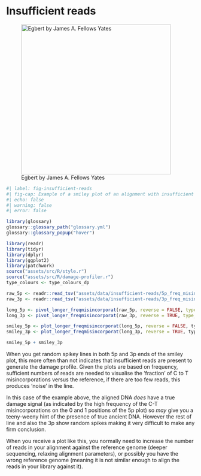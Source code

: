 # Insufficient reads


![Egbert by James A. Fellows Yates](/assets/images/insufficient-reads/egbert.png){#fig-insufficient-reads-caricature height=400px}



```r
#| label: fig-insufficient-reads
#| fig-cap: Example of a smiley plot of an alignment with insufficient reads to generate a confident smiley plot. Data taken from a non-UDG library of a captured Woolly Mammoth mitochondrial genome (JK2782) from [@Fellows_Yates2017-rp], and sampled aligned reads down to 50 reads. Damage data generated using [DamageProfiler](/intro.qmd) and plotted using R and tidyverse packages [@Wickham2019-ot].
#| echo: false
#| warning: false
#| error: false

library(glossary)
glossary::glossary_path("glossary.yml")
glossary::glossary_popup("hover")

library(readr)
library(tidyr)
library(dplyr)
library(ggplot2)
library(patchwork)
source("assets/src/R/style.r")
source("assets/src/R/damage-profiler.r")
type_colours <- type_colours_dp

raw_5p <- readr::read_tsv("assets/data/insufficient-reads/5p_freq_misincorporations.txt", comment = "#")
raw_3p <- readr::read_tsv("assets/data/insufficient-reads/3p_freq_misincorporations.txt", comment = "#")

long_5p <- pivot_longer_freqmisincorporat(raw_5p, reverse = FALSE, type_colours = type_colours)
long_3p <- pivot_longer_freqmisincorporat(raw_3p, reverse = TRUE, type_colours = type_colours)

smiley_5p <- plot_longer_freqmisincorporat(long_5p, reverse = FALSE, type_colours)
smiley_3p <- plot_longer_freqmisincorporat(long_3p, reverse = TRUE, type_colours)

smiley_5p + smiley_3p

```

When you get random spikey lines in both 5p and 3p ends of the smiley plot, this more often than not indicates that insufficient reads are present to generate the damage profile. Given the plots are based on frequency, sufficient numbers of reads are needed to visualise the 'fraction' of C to T misincorporations versus the reference, if there are too few reads, this produces 'noise' in the line.

In this case of the example above, the aligned DNA _does_ have a true damage signal (as indicated by the high frequency of the C-T misincorporations on the 0 and 1 positions of the 5p plot) so _may_ give you a teeny-weeny hint of the presence of true ancient DNA. However the rest of line and also the 3p show random spikes making it very difficult to make any firm conclusion.

When you receive a plot like this, you normally need to increase the number of reads in your alignment against the reference genome (deeper sequencing, relaxing alignment parameters), or possibly you have the wrong reference genome (meaning it is not similar enough to align the reads in your library against it).
